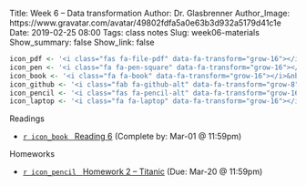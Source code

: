 Title: Week 6 – Data transformation
Author: Dr. Glasbrenner
Author_Image: https://www.gravatar.com/avatar/49802fdfa5a0e63b3d932a5179d41c1e
Date: 2019-02-25 08:00
Tags: class notes
Slug: week06-materials
Show_summary: false
Show_link: false

```r
icon_pdf <- '<i class="fas fa-file-pdf" data-fa-transform="grow-16"></i>&nbsp;'
icon_pen <- '<i class="fa fa-pen-square" data-fa-transform="grow-16"></i>&nbsp;'
icon_book <- '<i class="fa fa-book" data-fa-transform="grow-16"></i>&nbsp;'
icon_github <- '<i class="fab fa-github-alt" data-fa-transform="grow-8"></i>&nbsp;'
icon_pencil <- '<i class="fas fa-pencil-alt" data-fa-transform="grow-16"></i>&nbsp;'
icon_laptop <- '<i class="fa fa-laptop" data-fa-transform="grow-16"></i>&nbsp;'
```

[Readings]{.h2}

::: {.no-bullets}
*   [`r icon_book` &nbsp; [Reading 6]{.card-downloads-format}][reading06] (Complete by: Mar-01 @ 11:59pm)
:::

<div style="margin-bottom: 1em"></div>

[Homeworks]{.h2}

::: {.no-bullets}
*   [`r icon_pencil` &nbsp; [Homework 2 -- Titanic]{.card-downloads-format}][homework02] (Due: Mar-20 @ 11:59pm)
:::

[reading06]:  /assignments/reading06/
[homework02]: /assignments/homework-2/
